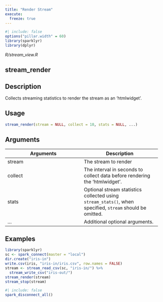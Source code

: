 ```yaml
---
title: "Render Stream"
execute:
  freeze: true
---
```


```r
#| include: false
options("pillar.width" = 60)
library(sparklyr) 
library(dplyr)
```

*R/stream_view.R*

## stream_render

## Description
Collects streaming statistics to render the stream as an 'htmlwidget'. 


## Usage
```r
stream_render(stream = NULL, collect = 10, stats = NULL, ...) 
```

## Arguments
|Arguments|Description|
|---|---|
| stream | The stream to render |
| collect | The interval in seconds to collect data before rendering the 'htmlwidget'. |
| stats | Optional stream statistics collected using `stream_stats()`, when specified, `stream` should be omitted. |
| ... | Additional optional arguments. |





## Examples
```r
library(sparklyr) 
sc <- spark_connect(master = "local") 
dir.create("iris-in") 
write.csv(iris, "iris-in/iris.csv", row.names = FALSE) 
stream <- stream_read_csv(sc, "iris-in/") %>% 
  stream_write_csv("iris-out/") 
stream_render(stream) 
stream_stop(stream) 
```



```r
#| include: false
spark_disconnect_all()
```
